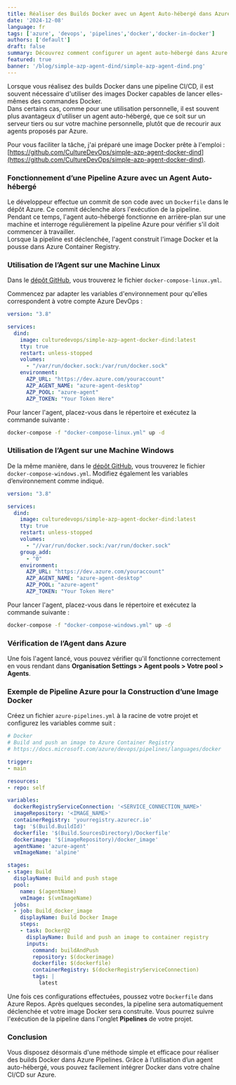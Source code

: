 ```yaml
---
title: Réaliser des Builds Docker avec un Agent Auto-hébergé dans Azure Pipelines
date: '2024-12-08'
language: fr
tags: ['azure', 'devops', 'pipelines','docker','docker-in-docker']
authors: ['default']
draft: false
summary: Découvrez comment configurer un agent auto-hébergé dans Azure Pipelines pour automatiser la construction d'images Docker et leur déploiement sur Azure Container Registry.
featured: true
banner: '/blog/simple-azp-agent-dind/simple-azp-agent-dind.png'
---
```


Lorsque vous réalisez des builds Docker dans une pipeline CI/CD, il est souvent nécessaire d'utiliser des images Docker capables de lancer elles-mêmes des commandes Docker.  
Dans certains cas, comme pour une utilisation personnelle, il est souvent plus avantageux d'utiliser un agent auto-hébergé, que ce soit sur un serveur tiers ou sur votre machine personnelle, plutôt que de recourir aux agents proposés par Azure.

Pour vous faciliter la tâche, j'ai préparé une image Docker prête à l'emploi : [https://github.com/CultureDevOps/simple-azp-agent-docker-dind](https://github.com/CultureDevOps/simple-azp-agent-docker-dind).

### Fonctionnement d’une Pipeline Azure avec un Agent Auto-hébergé

<FancyBoxImage 
  src="/blog/simple-azp-agent-dind/AZP+Agent-fr.drawio.png" 
  alt="Pipeline Azure" 
/>

Le développeur effectue un commit de son code avec un `Dockerfile` dans le dépôt Azure. Ce commit déclenche alors l'exécution de la pipeline.  
Pendant ce temps, l'agent auto-hébergé fonctionne en arrière-plan sur une machine et interroge régulièrement la pipeline Azure pour vérifier s'il doit commencer à travailler.  
Lorsque la pipeline est déclenchée, l'agent construit l'image Docker et la pousse dans Azure Container Registry.

### Utilisation de l’Agent sur une Machine Linux

Dans le [dépôt GitHub](https://github.com/CultureDevOps/simple-azp-agent-docker-dind), vous trouverez le fichier `docker-compose-linux.yml`.  

Commencez par adapter les variables d'environnement pour qu'elles correspondent à votre compte Azure DevOps :  

```yml:docker-compose-linux.yml
version: "3.8"

services:  
  dind:  
    image: culturedevops/simple-azp-agent-docker-dind:latest  
    tty: true  
    restart: unless-stopped  
    volumes:  
      - "/var/run/docker.sock:/var/run/docker.sock"  
    environment:  
      AZP_URL: "https://dev.azure.com/youraccount"  
      AZP_AGENT_NAME: "azure-agent-desktop"  
      AZP_POOL: "azure-agent"  
      AZP_TOKEN: "Your Token Here"  
```

Pour lancer l'agent, placez-vous dans le répertoire et exécutez la commande suivante :  
```sh
docker-compose -f "docker-compose-linux.yml" up -d
```

### Utilisation de l’Agent sur une Machine Windows

De la même manière, dans le [dépôt GitHub](https://github.com/CultureDevOps/simple-azp-agent-docker-dind), vous trouverez le fichier `docker-compose-windows.yml`. Modifiez également les variables d’environnement comme indiqué.

```yml:docker-compose-windows.yml 
version: "3.8"

services:  
  dind:  
    image: culturedevops/simple-azp-agent-docker-dind:latest  
    tty: true  
    restart: unless-stopped  
    volumes:  
      - "//var/run/docker.sock:/var/run/docker.sock"  
    group_add:  
      - "0"  
    environment:  
      AZP_URL: "https://dev.azure.com/youraccount"  
      AZP_AGENT_NAME: "azure-agent-desktop"  
      AZP_POOL: "azure-agent"  
      AZP_TOKEN: "Your Token Here"  
```

Pour lancer l'agent, placez-vous dans le répertoire et exécutez la commande suivante :  
```sh
docker-compose -f "docker-compose-windows.yml" up -d
```

### Vérification de l’Agent dans Azure

Une fois l'agent lancé, vous pouvez vérifier qu'il fonctionne correctement en vous rendant dans **Organisation Settings > Agent pools > Votre pool > Agents**.

<FancyBoxImage 
  src="/blog/simple-azp-agent-dind/azure-agent.png" 
  alt="Azure Agent" 
/>

### Exemple de Pipeline Azure pour la Construction d’une Image Docker

Créez un fichier `azure-pipelines.yml` à la racine de votre projet et configurez les variables comme suit :  

```yml:azure-pipelines.yml 
# Docker  
# Build and push an image to Azure Container Registry  
# https://docs.microsoft.com/azure/devops/pipelines/languages/docker

trigger:  
- main

resources:  
- repo: self

variables:  
  dockerRegistryServiceConnection: '<SERVICE_CONNECTION_NAME>'  
  imageRepository: '<IMAGE_NAME>'  
  containerRegistry: 'yourregistry.azurecr.io'  
  tag: '$(Build.BuildId)'
  dockerfile: '$(Build.SourcesDirectory)/Dockerfile'
  dockerimage: '$(imageRepository)/docker_image'
  agentName: 'azure-agent'
  vmImageName: 'alpine'

stages:  
- stage: Build  
  displayName: Build and push stage  
  pool:  
    name: $(agentName)
    vmImage: $(vmImageName)    
  jobs:  
  - job: Build_docker_image  
    displayName: Build Docker Image  
    steps:  
    - task: Docker@2  
      displayName: Build and push an image to container registry  
      inputs:  
        command: buildAndPush  
        repository: $(dockerimage)
        dockerfile: $(dockerfile)
        containerRegistry: $(dockerRegistryServiceConnection)  
        tags: |  
          latest
```

Une fois ces configurations effectuées, poussez votre `Dockerfile` dans Azure Repos. Après quelques secondes, la pipeline sera automatiquement déclenchée et votre image Docker sera construite. Vous pourrez suivre l'exécution de la pipeline dans l'onglet **Pipelines** de votre projet.

### Conclusion

Vous disposez désormais d'une méthode simple et efficace pour réaliser des builds Docker dans Azure Pipelines. Grâce à l’utilisation d’un agent auto-hébergé, vous pouvez facilement intégrer Docker dans votre chaîne CI/CD sur Azure.

<FancyBoxImage 
  src="/blog/simple-azp-agent-dind/build_success.png" 
  alt="Build Success" 
/>